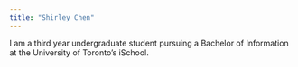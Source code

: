 ```yaml
---
title: "Shirley Chen"
---
```


I am a third year undergraduate student pursuing a Bachelor of Information at the University of Toronto's iSchool.
